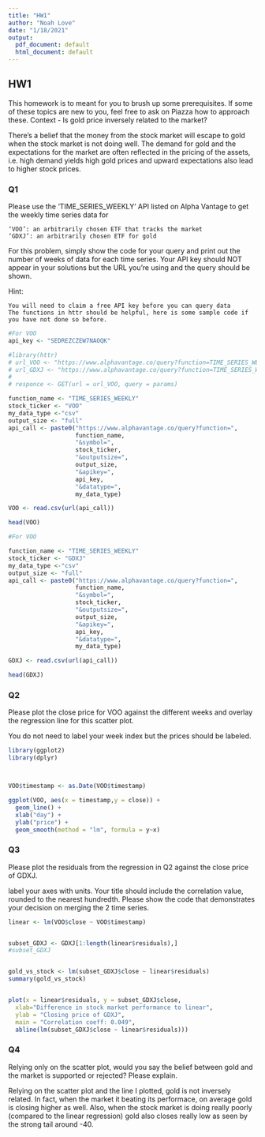 ```yaml
---
title: "HW1"
author: "Noah Love"
date: "1/18/2021"
output:
  pdf_document: default
  html_document: default
---
```


## HW1

This homework is to meant for you to brush up some prerequisites. If some of these topics are new to you, feel free to ask on Piazza how to approach these.
Context - Is gold price inversely related to the market?

There’s a belief that the money from the stock market will escape to gold when the stock market is not doing well. The demand for gold and the expectations for the market are often reflected in the pricing of the assets, i.e. high demand yields high gold prices and upward expectations also lead to higher stock prices.

### Q1

Please use the ‘TIME_SERIES_WEEKLY’ API listed on Alpha Vantage to get the weekly time series data for

    ‘VOO’: an arbitrarily chosen ETF that tracks the market
    ‘GDXJ’: an arbitrarily chosen ETF for gold

For this problem, simply show the code for your query and print out the number of weeks of data for each time series. Your API key should NOT appear in your solutions but the URL you’re using and the query should be shown.

Hint:

    You will need to claim a free API key before you can query data
    The functions in httr should be helpful, here is some sample code if you have not done so before.



```r
#For VOO
api_key <- "SEDREZCZEW7NAOQK"
```


```r
#library(httr)
# url_VOO <- "https://www.alphavantage.co/query?function=TIME_SERIES_WEEKLY&symbol=VOO&apikey=SEDREZCZEW7NAOQK"
# url_GDXJ <- "https://www.alphavantage.co/query?function=TIME_SERIES_WEEKLY&symbol=GDXJ&apikey=SEDREZCZEW7NAOQK"
# 
# responce <- GET(url = url_VOO, query = params)

function_name <- "TIME_SERIES_WEEKLY"
stock_ticker <- "VOO"
my_data_type <-"csv"
output_size <- "full"
api_call <- paste0("https://www.alphavantage.co/query?function=",
                   function_name,
                   "&symbol=",
                   stock_ticker,
                   "&outputsize=",
                   output_size,
                   "&apikey=",
                   api_key,
                   "&datatype=",
                   my_data_type)

VOO <- read.csv(url(api_call))

head(VOO)

```

```r
#For VOO

function_name <- "TIME_SERIES_WEEKLY"
stock_ticker <- "GDXJ"
my_data_type <-"csv"
output_size <- "full"
api_call <- paste0("https://www.alphavantage.co/query?function=",
                   function_name,
                   "&symbol=",
                   stock_ticker,
                   "&outputsize=",
                   output_size,
                   "&apikey=",
                   api_key,
                   "&datatype=",
                   my_data_type)

GDXJ <- read.csv(url(api_call))

head(GDXJ)
```

                   
                   
### Q2
Please plot the close price for VOO against the different weeks and overlay the regression line for this scatter plot.

You do not need to label your week index but the prices should be labeled.

```r
library(ggplot2)
library(dplyr)



VOO$timestamp <- as.Date(VOO$timestamp)

ggplot(VOO, aes(x = timestamp,y = close)) + 
  geom_line() +
  xlab("day") + 
  ylab("price") +
  geom_smooth(method = "lm", formula = y~x)
```




### Q3
Please plot the residuals from the regression in Q2 against the close price of GDXJ.

label your axes with units.
Your title should include the correlation value, rounded to the nearest hundredth.
Please show the code that demonstrates your decision on merging the 2 time series.

```r
linear <- lm(VOO$close ~ VOO$timestamp)


subset_GDXJ <- GDXJ[1:length(linear$residuals),]
#subset_GDXJ


gold_vs_stock <- lm(subset_GDXJ$close ~ linear$residuals)
summary(gold_vs_stock)


plot(x = linear$residuals, y = subset_GDXJ$close,
  xlab="Difference in stock market performance to linear",
  ylab = "Closing price of GDXJ",
  main = "Correlation coeff: 0.049",
  abline(lm(subset_GDXJ$close ~ linear$residuals)))

```



###  Q4
Relying only on the scatter plot, would you say the belief between gold and the market is supported or rejected? Please explain.                   
 
Relying on the scatter plot and the line I plotted, gold is not inversely related. In fact, when the market it beating its performace, on average gold is closing higher as well. Also, when the stock market is doing really poorly (compared to the linear regression) gold also closes really low as seen by the strong tail around -40.                  
                   
